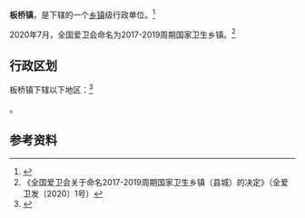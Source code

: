 {{中国乡级行政区|12/02/21/106/000
| 电话区号 = 22
}}

'''板桥镇'''，是{{PRC admin/fullname|12/02/21/106/000|3}}下辖的一个[[乡镇|乡镇]]级行政单位。<ref>{{PRC admin/ref sgc|{{PRC admin/parent|12/02/21/106/000}}}}</ref>

2020年7月，全国爱卫会命名{{PAGENAMEBASE}}为2017-2019周期国家卫生乡镇。<ref>《全国爱卫会关于命名2017-2019周期国家卫生乡镇（县城）的决定》（全爱卫发〔2020〕1号）</ref>

== 行政区划 ==

板桥镇下辖以下地区：<ref>{{PRC admin/ref sgc|12/02/21/106/000}}</ref>

{{PRC admin/children|12/02/21/106/000}}。

== 参考资料 ==

{{reflist}}

{{PRC admin/navcat|12/02/21/106/000}}